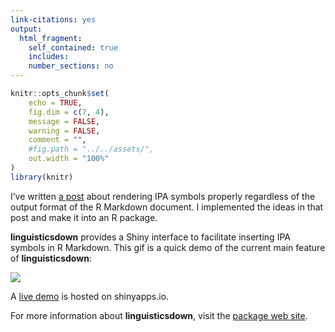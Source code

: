 ```yaml
---
link-citations: yes
output:
  html_fragment:
    self_contained: true
    includes:
    number_sections: no
---
```

<!--For external images, set self_contained: false-->

<!--yaml
---
layout: post
mermaid: false
mathjax2: false
mathjax: false
highlight: true
title: "Easy Linguistics Document Writing with R Markdown"
description: "Easy Linguistics Document Writing with R Markdown"
tags: [R Markdown, R, R-bloggers]
---
yaml-->

```r
knitr::opts_chunk$set(
	echo = TRUE,
	fig.dim = c(7, 4),
	message = FALSE,
	warning = FALSE,
	comment = "",
	#fig.path = "../../assets/",
	out.width = "100%"
)
library(knitr)
```

I've written [a post](https://liao961120.github.io/2018/09/06/ipa-symbols.html) about rendering IPA symbols properly regardless of the output format of the R Markdown document.
I implemented the ideas in that post and make it into an R package.
<!--more-->

**linguisticsdown** provides a Shiny interface to facilitate
inserting IPA symbols in R Markdown. This gif is a quick demo of the current main feature of **linguisticsdown**:

![](https://liao961120.github.io/linguisticsdown/man/figs/features.gif)

A [live demo](https://liao961120.shinyapps.io/IPA-Easily-Written/) is hosted on shinyapps.io.

For more information about **linguisticsdown**, 
visit the [package web site](https://liao961120.github.io/linguisticsdown/).


